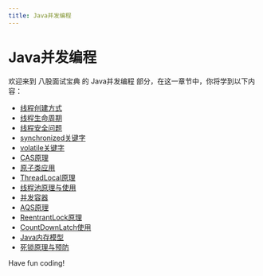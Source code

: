 ```yaml
---
title: Java并发编程
---
```


# Java并发编程

欢迎来到 八股面试宝典 的 Java并发编程 部分，在这一章节中，你将学到以下内容：

- [线程创建方式](./0-thread-creation-method.mdx)
- [线程生命周期](./1-thread-lifecycle.mdx)
- [线程安全问题](./2-thread-safety-issues.mdx)
- [synchronized关键字](./3-synchronized-keyword.mdx)
- [volatile关键字](./4-the-volatile-keyword.mdx)
- [CAS原理](./5-cas-principle.mdx)
- [原子类应用](./6-atomic-application.mdx)
- [ThreadLocal原理](./7-threadlocal-principle.mdx)
- [线程池原理与使用](./8-thread-pool-principle-and-use.mdx)
- [并发容器](./9-concurrent-containers.mdx)
- [AQS原理](./10-aqs-principle.mdx)
- [ReentrantLock原理](./11-reentrantlock-principle.mdx)
- [CountDownLatch使用](./12-countdownlatch-usage.mdx)
- [Java内存模型](./13-java-memory-model.mdx)
- [死锁原理与预防](./14-deadlock-principle-and-prevention.mdx)

Have fun coding!